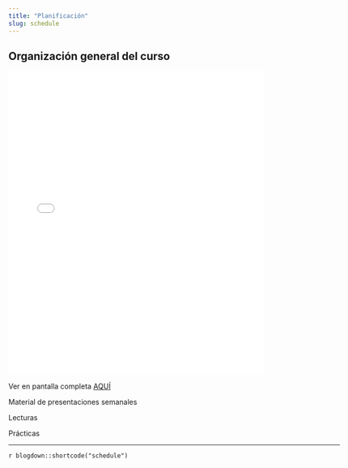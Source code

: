 ```yaml
---
title: "Planificación"
slug: schedule
---
```


## Organización general del curso

<embed src="/docs/CSA2020prog_sesiones.pdf" type="application/pdf" width="100%" height="600px" />

Ver en pantalla completa [AQUÍ](/docs/CSA2020prog_sesiones.pdf)


<div style="width:130%">

<i class="fas fa-chalkboard-teacher"></i> Material de presentaciones semanales

<i class="fas fa-book-reader"></i> Lecturas

<i class="fas fa-user-edit"></i> Prácticas

---

`r blogdown::shortcode("schedule")`
